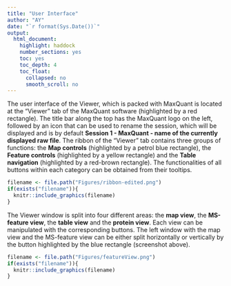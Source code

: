 ```yaml
---
title: "User Interface"
author: "AY"
date: "`r format(Sys.Date())`"
output:
  html_document:
    highlight: haddock
    number_sections: yes
    toc: yes
    toc_depth: 4
    toc_float:
      collapsed: no
      smooth_scroll: no
---
```


The user interface of the Viewer, which is packed with MaxQuant is located at the "Viewer" tab of the MaxQuant software (highlighted by a red rectangle). The title bar along the top has the MaxQuant logo on the left, followed by an icon that can be used to rename the session, which will be displayed and is by default **Session 1 - MaxQuant - name of the currently displayed raw file**. The ribbon of the "Viewer" tab contains three groups of functions: the **Map controls** (highlighted by a petrol blue rectangle), the **Feature controls** (highlighted by a yellow rectangle) and the **Table navigation** (highlighted by a red-brown rectangle). The functionalities of all buttons within each category can be obtained from their tooltips.

```r
filename <- file.path("Figures/ribbon-edited.png")
if(exists("filename")){
  knitr::include_graphics(filename)
}
```

The Viewer window is split into four different areas: the **map view**, the **MS-feature view**, the **table view** and the **protein view**. Each view can be manipulated with the corresponding buttons. The left window with the map view and the MS-feature view can be either split horizontally or vertically by the button highlighted by the blue rectangle (screenshot above).

```r
filename <- file.path("Figures/featureView.png")
if(exists("filename")){
  knitr::include_graphics(filename)
}
```


